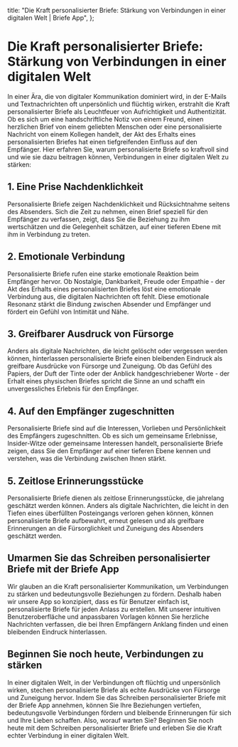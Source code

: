 
  title: "Die Kraft personalisierter Briefe: Stärkung von Verbindungen in einer digitalen Welt | Briefe App",
};

# Die Kraft personalisierter Briefe: Stärkung von Verbindungen in einer digitalen Welt

<MdxImage src="/blog/power-personalized-letters.jpg" alt="Die Kraft personalisierter Briefe: Stärkung von Verbindungen in einer digitalen Welt" width={800} height={700} />

In einer Ära, die von digitaler Kommunikation dominiert wird, in der E-Mails und Textnachrichten oft unpersönlich und flüchtig wirken, erstrahlt die Kraft personalisierter Briefe als Leuchtfeuer von Aufrichtigkeit und Authentizität. Ob es sich um eine handschriftliche Notiz von einem Freund, einen herzlichen Brief von einem geliebten Menschen oder eine personalisierte Nachricht von einem Kollegen handelt, der Akt des Erhalts eines personalisierten Briefes hat einen tiefgreifenden Einfluss auf den Empfänger. Hier erfahren Sie, warum personalisierte Briefe so kraftvoll sind und wie sie dazu beitragen können, Verbindungen in einer digitalen Welt zu stärken:

## 1. Eine Prise Nachdenklichkeit

Personalisierte Briefe zeigen Nachdenklichkeit und Rücksichtnahme seitens des Absenders. Sich die Zeit zu nehmen, einen Brief speziell für den Empfänger zu verfassen, zeigt, dass Sie die Beziehung zu ihm wertschätzen und die Gelegenheit schätzen, auf einer tieferen Ebene mit ihm in Verbindung zu treten.

## 2. Emotionale Verbindung

Personalisierte Briefe rufen eine starke emotionale Reaktion beim Empfänger hervor. Ob Nostalgie, Dankbarkeit, Freude oder Empathie - der Akt des Erhalts eines personalisierten Briefes löst eine emotionale Verbindung aus, die digitalen Nachrichten oft fehlt. Diese emotionale Resonanz stärkt die Bindung zwischen Absender und Empfänger und fördert ein Gefühl von Intimität und Nähe.

## 3. Greifbarer Ausdruck von Fürsorge

Anders als digitale Nachrichten, die leicht gelöscht oder vergessen werden können, hinterlassen personalisierte Briefe einen bleibenden Eindruck als greifbare Ausdrücke von Fürsorge und Zuneigung. Ob das Gefühl des Papiers, der Duft der Tinte oder der Anblick handgeschriebener Worte - der Erhalt eines physischen Briefes spricht die Sinne an und schafft ein unvergessliches Erlebnis für den Empfänger.

## 4. Auf den Empfänger zugeschnitten

Personalisierte Briefe sind auf die Interessen, Vorlieben und Persönlichkeit des Empfängers zugeschnitten. Ob es sich um gemeinsame Erlebnisse, Insider-Witze oder gemeinsame Interessen handelt, personalisierte Briefe zeigen, dass Sie den Empfänger auf einer tieferen Ebene kennen und verstehen, was die Verbindung zwischen Ihnen stärkt.

## 5. Zeitlose Erinnerungsstücke

Personalisierte Briefe dienen als zeitlose Erinnerungsstücke, die jahrelang geschätzt werden können. Anders als digitale Nachrichten, die leicht in den Tiefen eines überfüllten Posteingangs verloren gehen können, können personalisierte Briefe aufbewahrt, erneut gelesen und als greifbare Erinnerungen an die Fürsorglichkeit und Zuneigung des Absenders geschätzt werden.

## Umarmen Sie das Schreiben personalisierter Briefe mit der Briefe App

Wir glauben an die Kraft personalisierter Kommunikation, um Verbindungen zu stärken und bedeutungsvolle Beziehungen zu fördern. Deshalb haben wir unsere App so konzipiert, dass es für Benutzer einfach ist, personalisierte Briefe für jeden Anlass zu erstellen. Mit unserer intuitiven Benutzeroberfläche und anpassbaren Vorlagen können Sie herzliche Nachrichten verfassen, die bei Ihren Empfängern Anklang finden und einen bleibenden Eindruck hinterlassen.

## Beginnen Sie noch heute, Verbindungen zu stärken

In einer digitalen Welt, in der Verbindungen oft flüchtig und unpersönlich wirken, stechen personalisierte Briefe als echte Ausdrücke von Fürsorge und Zuneigung hervor. Indem Sie das Schreiben personalisierter Briefe mit der Briefe App annehmen, können Sie Ihre Beziehungen vertiefen, bedeutungsvolle Verbindungen fördern und bleibende Erinnerungen für sich und Ihre Lieben schaffen. Also, worauf warten Sie? Beginnen Sie noch heute mit dem Schreiben personalisierter Briefe und erleben Sie die Kraft echter Verbindung in einer digitalen Welt.